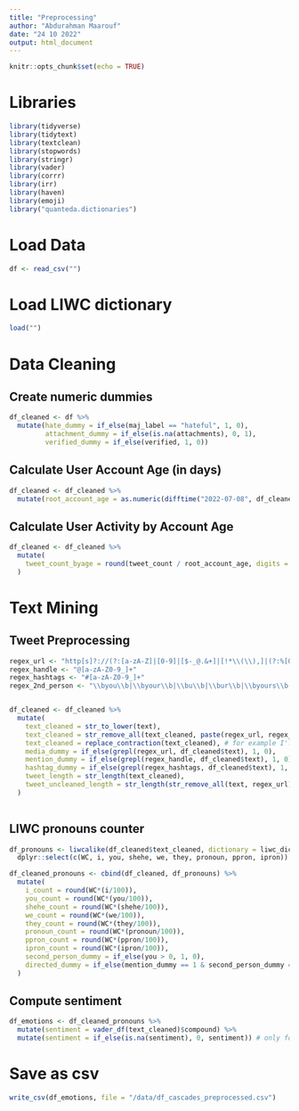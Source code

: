 ```yaml
---
title: "Preprocessing"
author: "Abdurahman Maarouf"
date: "24 10 2022"
output: html_document
---
```


```r
knitr::opts_chunk$set(echo = TRUE)
```


# Libraries


```r
library(tidyverse)
library(tidytext)
library(textclean)
library(stopwords)
library(stringr)
library(vader)
library(corrr)
library(irr)
library(haven)
library(emoji)
library("quanteda.dictionaries")
```



# Load Data


```r
df <- read_csv("")
```


# Load LIWC dictionary


```r

load("")

```


# Data Cleaning
## Create numeric dummies


```r
df_cleaned <- df %>%
  mutate(hate_dummy = if_else(maj_label == "hateful", 1, 0),
         attachment_dummy = if_else(is.na(attachments), 0, 1),
         verified_dummy = if_else(verified, 1, 0))
```


## Calculate User Account Age (in days)


```r
df_cleaned <- df_cleaned %>%
  mutate(root_account_age = as.numeric(difftime("2022-07-08", df_cleaned$created_at_account, units = "days")))

```


## Calculate User Activity by Account Age


```r
df_cleaned <- df_cleaned %>%
  mutate(
    tweet_count_byage = round(tweet_count / root_account_age, digits = 2)
  )

```


# Text Mining
## Tweet Preprocessing


```r
regex_url <- "http[s]?://(?:[a-zA-Z]|[0-9]|[$-_@.&+]|[!*\\(\\),]|(?:%[0-9a-fA-F][0-9a-fA-F]))+"
regex_handle <- "@[a-zA-Z0-9_]+"
regex_hashtags <- "#[a-zA-Z0-9_]+"
regex_2nd_person <- "\\byou\\b|\\byour\\b|\\bu\\b|\\bur\\b|\\byours\\b|\\bu're\\b|\\byou're\\b|\\byour\\b|\\byourself\\b|\\burself\\b|\\bya\\b"


df_cleaned <- df_cleaned %>%
  mutate(
    text_cleaned = str_to_lower(text),
    text_cleaned = str_remove_all(text_cleaned, paste(regex_url, regex_handle, regex_hashtags, sep = "|")),
    text_cleaned = replace_contraction(text_cleaned), # for example I'll -> I will
    media_dummy = if_else(grepl(regex_url, df_cleaned$text), 1, 0),
    mention_dummy = if_else(grepl(regex_handle, df_cleaned$text), 1, 0),
    hashtag_dummy = if_else(grepl(regex_hashtags, df_cleaned$text), 1, 0),
    tweet_length = str_length(text_cleaned),
    tweet_uncleaned_length = str_length(str_remove_all(text, regex_url))
  )
  

```


## LIWC pronouns counter


```r

df_pronouns <- liwcalike(df_cleaned$text_cleaned, dictionary = liwc_dict) %>%
  dplyr::select(c(WC, i, you, shehe, we, they, pronoun, ppron, ipron))

df_cleaned_pronouns <- cbind(df_cleaned, df_pronouns) %>%
  mutate(
    i_count = round(WC*(i/100)),
    you_count = round(WC*(you/100)),
    shehe_count = round(WC*(shehe/100)),
    we_count = round(WC*(we/100)),
    they_count = round(WC*(they/100)),
    pronoun_count = round(WC*(pronoun/100)),
    ppron_count = round(WC*(ppron/100)),
    ipron_count = round(WC*(ipron/100)),
    second_person_dummy = if_else(you > 0, 1, 0),
    directed_dummy = if_else(mention_dummy == 1 & second_person_dummy == 1, 1, 0)
  )

```


## Compute sentiment

```r

df_emotions <- df_cleaned_pronouns %>%
  mutate(sentiment = vader_df(text_cleaned)$compound) %>%
  mutate(sentiment = if_else(is.na(sentiment), 0, sentiment)) # only for one case NA is produced


```


# Save as csv


```r
write_csv(df_emotions, file = "/data/df_cascades_preprocessed.csv")
```